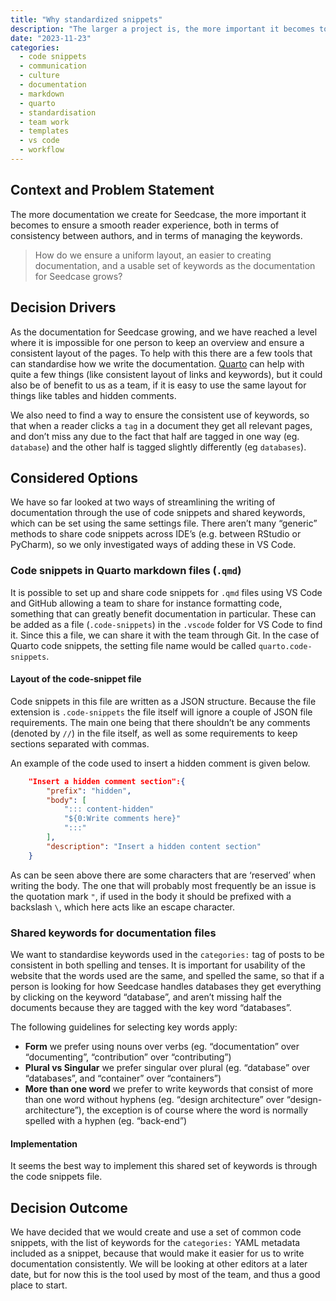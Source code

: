 ```yaml
---
title: "Why standardized snippets"
description: "The larger a project is, the more important it becomes to have a joint set of standards when writing documentation.  We decided to set up shortcuts that are shared across the team, so that all documentation follows the same classification and formatting."
date: "2023-11-23"
categories:
  - code snippets
  - communication
  - culture
  - documentation
  - markdown
  - quarto
  - standardisation
  - team work
  - templates
  - vs code
  - workflow
---
```


## Context and Problem Statement

The more documentation we create for Seedcase, the more important it becomes to ensure a smooth reader experience, both in terms of consistency between authors, and in terms of managing the keywords.

> How do we ensure a uniform layout, an easier to creating documentation, and a usable set of keywords as the documentation for Seedcase grows?

## Decision Drivers

As the documentation for Seedcase growing, and we have reached a level where it is impossible for one person to keep an overview and ensure a consistent layout of the pages. To help with this there are a few tools that can standardise how we write the documentation. [Quarto](why-quarto.qmd) can help with quite a few things (like consistent layout of links and keywords), but it could also be of benefit to us as a team, if it is easy to use the same layout for things like tables and hidden comments. 

We also need to find a way to ensure the consistent use of keywords, so that when a reader clicks a `tag` in a document they get all relevant pages, and don't miss any due to the fact that half are tagged in one way (eg. `database`) and the other half is tagged slightly differently (eg `databases`).

## Considered Options

We have so far looked at two ways of streamlining the writing of documentation through the use of code snippets and shared keywords, which can be set using the same settings file. There aren't many "generic" methods to share code snippets across IDE's (e.g. between RStudio or PyCharm), so we only investigated ways of adding these in VS Code.

### Code snippets in Quarto markdown files (`.qmd`)

It is possible to set up and share code snippets for `.qmd` files using VS Code and GitHub allowing a team to share for instance formatting code, something that can greatly benefit documentation in particular. These can be added as a file (`.code-snippets`) in the `.vscode` folder for VS Code to find it. Since this a file, we can share it with the team through Git. In the case of Quarto code snippets, the setting file name would be called `quarto.code-snippets`.

#### Layout of the code-snippet file

Code snippets in this file are written as a JSON structure. Because the file extension is `.code-snippets` the file itself will ignore a couple of JSON file requirements. The main one being that there shouldn't be any comments (denoted by `//`) in the file itself, as well as some requirements to keep sections separated with commas.

An example of the code used to insert a hidden comment is given below.

``` json
	"Insert a hidden comment section":{
		"prefix": "hidden",
		"body": [
			"::: content-hidden" 
			"${0:Write comments here}"
			":::"
		],
		"description": "Insert a hidden content section"
	}
```

As can be seen above there are some characters that are 'reserved' when writing the body. The one that will probably most frequently be an issue is the quotation mark `"`, if used in the body it should be prefixed with a backslash `\`, which here acts like an escape character.

### Shared keywords for documentation files

We want to standardise keywords used in the `categories:` tag of posts to be consistent in both spelling and tenses. It is important for usability of the website that the words used are the same, and spelled the same, so that if a person is looking for how Seedcase handles databases they get everything by clicking on the keyword "database", and aren't missing half the documents because they are tagged with the key word "databases".

The following guidelines for selecting key words apply:

* **Form** we prefer using nouns over verbs (eg. "documentation" over "documenting", "contribution" over "contributing")
* **Plural vs Singular** we prefer singular over plural (eg. "database" over "databases", and "container" over "containers")
* **More than one word** we prefer to write keywords that consist of more than one word without hyphens (eg. "design architecture" over "design-architecture"), the exception is of course where the word is normally spelled with a hyphen (eg. "back-end")

#### Implementation

It seems the best way to implement this shared set of keywords is through the code snippets file.

## Decision Outcome

We have decided that we would create and use a set of common code snippets, with the list of keywords for the `categories:` YAML metadata included as a snippet, because that would make it easier for us to write documentation consistently. We will be looking at other editors at a later date, but for now this is the tool used by most of the team, and thus a good place to start.
